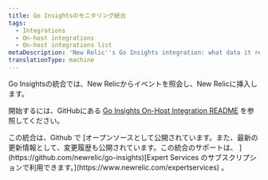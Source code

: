 ```yaml
---
title: Go Insightsのモニタリング統合
tags:
  - Integrations
  - On-host integrations
  - On-host integrations list
metaDescription: 'New Relic''s Go Insights integration: what data it reports and how to configure it.'
translationType: machine
---
```


Go Insightsの統合では、New Relicからイベントを照会し、New Relicに挿入します。

開始するには、GitHubにある [Go Insights On-Host Integration README](https://github.com/newrelic/go-insights) を参照してください。

<Callout variant="tip">
  この統合は、Github で [オープンソースとして公開されています。また、最新の更新情報として、変更履歴も公開されています。この統合のサポートは、 ](https://github.com/newrelic/go-insights)[Expert Services のサブスクリプションで利用できます。](https://www.newrelic.com/expertservices) 。
</Callout>
